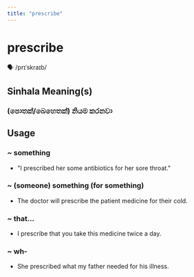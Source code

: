 ```yaml
---
title: "prescribe"
---
```


# prescribe

🗣️ /prɪˈskraɪb/

## Sinhala Meaning(s)

### (පොතක්/බෙහෙතක්) නියම කරනවා

## Usage

### ~ something

- "I prescribed her some antibiotics for her sore throat."


### ~ (someone) something (for something)

- The doctor will prescribe the patient medicine for their cold.


### ~ that...

- I prescribe that you take this medicine twice a day.


### ~ wh-

- She prescribed what my father needed for his illness.

